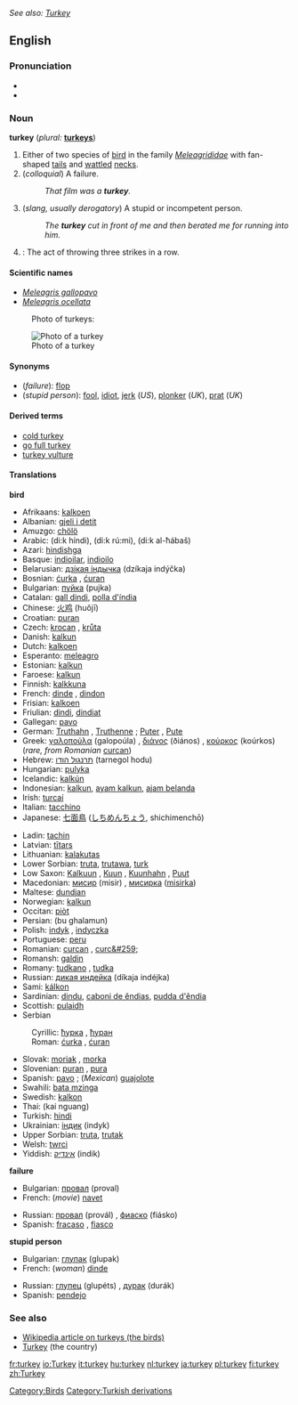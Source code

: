 ''See also: [[Turkey]]''
==English==

===Pronunciation===
*{{AHD|tûr'kē}}
*{{IPA|/ˈtʌɽkɪj/}}

===Noun===
'''turkey''' (''plural:'' '''[[turkeys]]''')

# Either of two species of [[bird]] in the family ''[[Meleagrididae]]'' with fan-shaped [[tail]]s and [[wattle]]d [[neck]]s.
# (''colloquial'') A failure.  
#:''That film was a '''turkey'''.''
# (''slang, usually derogatory'') A stupid or incompetent person.
#:''The '''turkey''' cut in front of me and then berated me for running into him.''
# {{cattag|Bowling}}: The act of throwing three strikes in a row.

====Scientific names====
*''[[Meleagris gallopavo]]''
*''[[Meleagris ocellata]]''

:Photo of turkeys:
[[Image:Turkeys_1.jpg|Photo of a turkey]]

====Synonyms====
*(''failure''): [[flop]]
*(''stupid person''): [[fool]], [[idiot]], [[jerk]] (''US''), [[plonker]] (''UK''), [[prat]] (''UK'')

====Derived terms====
*[[cold turkey]]
*[[go full turkey]]
*[[turkey vulture]]

====Translations====
'''bird'''
{{top}}
*Afrikaans: [[kalkoen]]
*Albanian: [[gjeli i detit]]
*Amuzgo: [[chölö]]
*Arabic: {{ARchar|[[ديك هندي]]}} (di:k híndi), {{ARchar|[[ديك رومي]]}} (di:k rú:mi), {{ARchar|[[ديك الحبش]]}} (di:k al-ħábaš)
*Azari: [[hindishga]]
*Basque: [[indioilar]], [[indioilo]]
*Belarusian: [[дзікая індычка]] (dzíkaja indýčka)
*Bosnian: [[ćurka]] {{f}}, [[ćuran]] {{m}}
*Bulgarian: [[пуйка]] (pujka) {{f}}
*Catalan: [[gall dindi]], [[polla d'índia]]
*Chinese: [[火鸡]] (huǒjī)
*Croatian: [[puran]]
*Czech: [[krocan]] {{m}}, [[krůta]] {{f}}
*Danish: [[kalkun]]
*Dutch: [[kalkoen]] {{f}}
*Esperanto: [[meleagro]]
*Estonian: [[kalkun]]
*Faroese: [[kalkun]]
*Finnish: [[kalkkuna]]
*French: [[dinde]] {{f}}, [[dindon]] {{m}}
*Frisian: [[kalkoen]]
*Friulian: [[dindi]], [[dindiat]]
*Gallegan: [[pavo]]
*German: [[Truthahn]] {{m}}, [[Truthenne]] {{f}}; [[Puter]] {{m}}, [[Pute#German|Pute]] {{f}}
*Greek: [[γαλοπούλα]] (galopoúla) {{f}}, [[διάνος]] (ðiános) {{m}}, [[κούρκος]] (koúrkos) {{m}} (''rare, from Romanian'' [[curcan]])
*Hebrew: [[תרנגול הודו]] (tarnegol hodu)
*Hungarian: [[pulyka]]
*Icelandic: [[kalkún]]
*Indonesian: [[kalkun]], [[ayam kalkun]], [[ajam belanda]]
*Irish: [[turcaí]]
*Italian: [[tacchino]] {{m}}
*Japanese: [[七面鳥]] ([[しちめんちょう]], shichimenchō)
{{mid}}
*Ladin: [[tachin]]<!--do not put scientific name under Latin-->
*Latvian: [[tītars]]
*Lithuanian: [[kalakutas]]
*Lower Sorbian: [[truta]], [[trutawa]], [[turk#Lower_Sorbian|turk]]
*Low Saxon: [[Kalkuun]] {{m}}, [[Kuun]] {{m}}, [[Kuunhahn]] {{m}}, [[Puut]] {{f}}
*Macedonian: [[мисир]] (misir) {{m}}, [[мисирка]] ([[misirka]]) {{f}}
*Maltese: [[dundjan]]
*Norwegian: [[kalkun]] {{m}}
*Occitan: [[piòt]]
*Persian: {{FAchar|[[بو قلمون]]}} (bu ghalamun)
*Polish: [[indyk]] {{m}}, [[indyczka]] {{f}}
*Portuguese: [[peru]] {{m}}
*Romanian: [[curcan]] {{m}}, [[curc&#259;]] {{f}}<!--this belongs under the Romanian entry: [[curcani]] ''m pl'', [[curci]] ''f pl''-->
*Romansh: [[galdin]]
*Romany: [[tudkano]] {{m}}, [[tudka]] {{f}}
*Russian: [[дикая индейка]] (díkaja indéjka) {{f}}
*Sami: [[kálkon]]
*Sardinian: [[dindu]], [[caboni de ěndias]], [[pudda d'ěndia]]
*Scottish: [[pulaidh]]
*Serbian
:Cyrillic: [[ћурка]] {{f}}, [[ћуран]] {{m}}
:Roman: [[ćurka]] {{f}}, [[ćuran]] {{m}}
*Slovak: [[moriak]] {{m}}, [[morka]] {{f}}
*Slovenian: [[puran]] {{m}}, [[pura#Slovenian|pura]] {{f}}
*Spanish: [[pavo]] {{m}}; (''Mexican'') [[guajolote]] {{m}}
*Swahili: [[bata mzinga]]
*Swedish: [[kalkon]]
*Thai: {{THchar|[[ไก่งวง]]}} (kai nguang)
*Turkish: [[hindi]]
*Ukrainian: [[індик]] (indyk) {{m}}
*Upper Sorbian: [[truta]], [[trutak]]
*Welsh: [[twrci]]
*Yiddish: [[אינדיק]] (indik)
{{bottom}}

'''failure'''
{{top}}
<!--Left column-->
*Bulgarian: [[провал]] (proval) {{m}}
*French: (''movie'') [[navet]] {{m}}
{{mid}}
<!--Right column-->
*Russian: [[провал]] (provál) {{m}}, [[фиаско]] (fiásko) {{n}}
*Spanish: [[fracaso]] {{m}}, [[fiasco]] {{m}}
{{bottom}}

'''stupid person'''
{{top}}
<!--Left column-->
*Bulgarian: [[глупак]] (glupak) {{m}}
*French: (''woman'') [[dinde]] {{f}}
{{mid}}
<!--Right column-->
*Russian: [[глупец]] (glupéts) {{m}}, [[дурак]] (durák) {{m}}
*Spanish: [[pendejo]]
{{bottom}}

===See also===
*[[w:Turkey_(bird)|Wikipedia article on turkeys (the birds)]]
*[[Turkey]] (the country)

[[Category:Birds]]
[[Category:Turkish derivations]]
[[fr:turkey]]
[[io:Turkey]]
[[it:turkey]]
[[hu:turkey]]
[[nl:turkey]]
[[ja:turkey]]
[[pl:turkey]]
[[fi:turkey]]
[[zh:Turkey]]